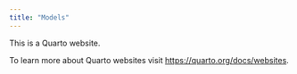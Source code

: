 ```yaml
---
title: "Models"
---
```


This is a Quarto website.

To learn more about Quarto websites visit <https://quarto.org/docs/websites>.
